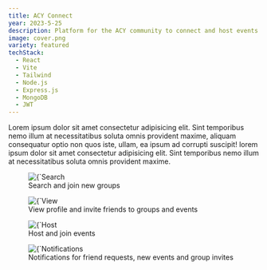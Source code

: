 ```yaml
---
title: ACY Connect
year: 2023-5-25
description: Platform for the ACY community to connect and host events
image: cover.png
variety: featured
techStack:
  - React
  - Vite
  - Tailwind
  - Node.js
  - Express.js
  - MongoDB
  - JWT
---
```


Lorem ipsum dolor sit amet consectetur adipisicing elit. Sint temporibus nemo illum at necessitatibus soluta omnis provident maxime, aliquam consequatur optio non quos iste, ullam, ea ipsum ad corrupti suscipit! lorem ipsum dolor sit amet consectetur adipisicing elit. Sint temporibus nemo illum at necessitatibus soluta omnis provident maxime.

<figure>
    <Image 
        src={`/images/projects/soteria2.png`}
        alt={`Search and join new groups`}
        width={593}
        height={305}
        priority
    />
    <figcaption>Search and join new groups</figcaption>
</figure>

<figure>
    <Image 
        src={`/images/projects/soteria2.png`}
        alt={`View profile and invite friends to groups and events`}
        width={593}
        height={305}
        priority
    />
    <figcaption>View profile and invite friends to groups and events</figcaption>
</figure>

<figure>
    <Image 
        src={`/images/projects/soteria2.png`}
        alt={`Host and join events`}
        width={593}
        height={305}
        priority
    />
    <figcaption>Host and join events</figcaption>
</figure>

<figure>
    <Image 
        src={`/images/projects/soteria2.png`}
        alt={`Notifications for friend requests, new events and group invites`}
        width={593}
        height={305}
        priority
    />
    <figcaption>Notifications for friend requests, new events and group invites</figcaption>
</figure>